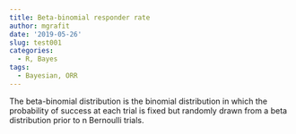 ```yaml
---
title: Beta-binomial responder rate
author: mgrafit
date: '2019-05-26'
slug: test001
categories:
  - R, Bayes
tags:
  - Bayesian, ORR
---
```


The beta-binomial distribution is the binomial distribution in which the probability of success at each trial is fixed but randomly drawn from a beta distribution prior to n Bernoulli trials.

